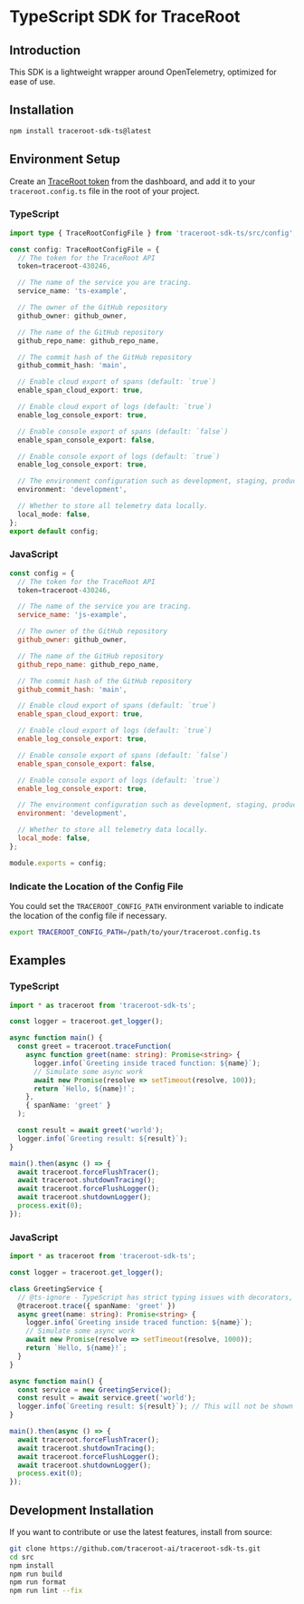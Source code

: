 # TypeScript SDK for TraceRoot

## Introduction
This SDK is a lightweight wrapper around OpenTelemetry, optimized for ease of use.

## Installation
```bash
npm install traceroot-sdk-ts@latest
```

## Environment Setup
Create an [TraceRoot token](https://test.traceroot.ai/integrate) from the dashboard, and add it to your `traceroot.config.ts` file in the root of your project.

### TypeScript
```typescript
import type { TraceRootConfigFile } from 'traceroot-sdk-ts/src/config';

const config: TraceRootConfigFile = {
  // The token for the TraceRoot API
  token=traceroot-430246,

  // The name of the service you are tracing.
  service_name: 'ts-example',

  // The owner of the GitHub repository
  github_owner: github_owner,

  // The name of the GitHub repository
  github_repo_name: github_repo_name,

  // The commit hash of the GitHub repository
  github_commit_hash: 'main',

  // Enable cloud export of spans (default: `true`)
  enable_span_cloud_export: true,

  // Enable cloud export of logs (default: `true`)
  enable_log_console_export: true,

  // Enable console export of spans (default: `false`)
  enable_span_console_export: false,

  // Enable console export of logs (default: `true`)
  enable_log_console_export: true,

  // The environment configuration such as development, staging, production
  environment: 'development',

  // Whether to store all telemetry data locally.
  local_mode: false,
};
export default config;
```

### JavaScript

```javascript
const config = {
  // The token for the TraceRoot API
  token=traceroot-430246,

  // The name of the service you are tracing.
  service_name: 'js-example',

  // The owner of the GitHub repository
  github_owner: github_owner,

  // The name of the GitHub repository
  github_repo_name: github_repo_name,

  // The commit hash of the GitHub repository
  github_commit_hash: 'main',

  // Enable cloud export of spans (default: `true`)
  enable_span_cloud_export: true,

  // Enable cloud export of logs (default: `true`)
  enable_log_console_export: true,

  // Enable console export of spans (default: `false`)
  enable_span_console_export: false,

  // Enable console export of logs (default: `true`)
  enable_log_console_export: true,

  // The environment configuration such as development, staging, production
  environment: 'development',

  // Whether to store all telemetry data locally.
  local_mode: false,
};

module.exports = config;
```

### Indicate the Location of the Config File

You could set the `TRACEROOT_CONFIG_PATH` environment variable to indicate the location of the config file if necessary.

```bash
export TRACEROOT_CONFIG_PATH=/path/to/your/traceroot.config.ts
```

## Examples

### TypeScript
```typescript
import * as traceroot from 'traceroot-sdk-ts';

const logger = traceroot.get_logger();

async function main() {
  const greet = traceroot.traceFunction(
    async function greet(name: string): Promise<string> {
      logger.info(`Greeting inside traced function: ${name}`);
      // Simulate some async work
      await new Promise(resolve => setTimeout(resolve, 100));
      return `Hello, ${name}!`;
    },
    { spanName: 'greet' }
  );

  const result = await greet('world');
  logger.info(`Greeting result: ${result}`);
}

main().then(async () => {
  await traceroot.forceFlushTracer();
  await traceroot.shutdownTracing();
  await traceroot.forceFlushLogger();
  await traceroot.shutdownLogger();
  process.exit(0);
});
```

### JavaScript

```typescript
import * as traceroot from 'traceroot-sdk-ts';

const logger = traceroot.get_logger();

class GreetingService {
  // @ts-ignore - TypeScript has strict typing issues with decorators, but this works at runtime
  @traceroot.trace({ spanName: 'greet' })
  async greet(name: string): Promise<string> {
    logger.info(`Greeting inside traced function: ${name}`);
    // Simulate some async work
    await new Promise(resolve => setTimeout(resolve, 1000));
    return `Hello, ${name}!`;
  }
}

async function main() {
  const service = new GreetingService();
  const result = await service.greet('world');
  logger.info(`Greeting result: ${result}`); // This will not be shown in TraceRoot UI
}

main().then(async () => {
  await traceroot.forceFlushTracer();
  await traceroot.shutdownTracing();
  await traceroot.forceFlushLogger();
  await traceroot.shutdownLogger();
  process.exit(0);
});
```

## Development Installation
If you want to contribute or use the latest features, install from source:

```bash
git clone https://github.com/traceroot-ai/traceroot-sdk-ts.git
cd src
npm install
npm run build
npm run format
npm run lint --fix
```
